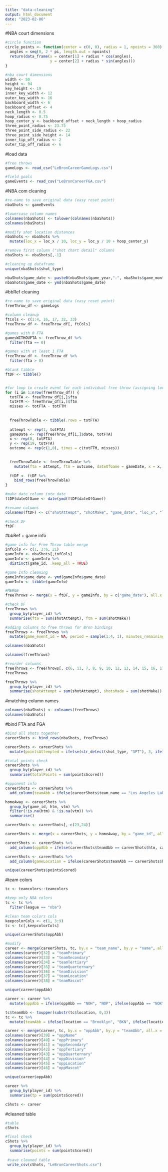 ```yaml
---
title: "data-cleaning"
output: html_document
date: "2023-02-06"
---
```

#NBA court dimensions
```r
#circle function
circle_points <- function(center = c(0, 0), radius = 1, npoints = 360) {
  angles = seq(0, 2 * pi, length.out = npoints)
  return(data_frame(x = center[1] + radius * cos(angles),
                    y = center[2] + radius * sin(angles)))
}

#nba court dimensions
width <- 50
height <- 94
key_height <- 19
inner_key_width <- 12
outer_key_width <- 16
backboard_width <- 6
backboard_offset <- 4
neck_length <- 0.5
hoop_radius <- 0.75
hoop_center_y <- backboard_offset + neck_length + hoop_radius
three_point_radius <- 23.75
three_point_side_radius <- 22
three_point_side_height <- 14
inner_tip_off_radius <- 2
outer_tip_off_radius <- 6
```

#load data
```r
#free throws
gameLogs <- read_csv("LeBronCareerGameLogs.csv")

#field goals
gameEvents <- read_csv("LeBronCareerFGA.csv")
```

#NBA.com cleaning
```r
#re-name to save original data (easy reset point)
nbaShots <- gameEvents

#lowercase column names
colnames(nbaShots) <- tolower(colnames(nbaShots))
colnames(nbaShots)

#modify shot location distances
nbaShots <- nbaShots %>% 
  mutate(loc_x = loc_x / 10, loc_y = loc_y / 10 + hoop_center_y)

#remove first column ("shot chart detail" column)
nbaShots <- nbaShots[,-1]

#cleaning up dataframe
unique(nbaShots$shot_type)

nbaShots$game_date <- paste0(nbaShots$game_year,"-", nbaShots$game_month,"-", nbaShots$game_day, sep ="")
nbaShots$game_date <- ymd(nbaShots$game_date)
```

#bbRef cleaning
```r
#re-name to save original data (easy reset point)
freeThrow_df <- gameLogs

#column cleanup
ftCols <- c(1:4, 16, 17, 32, 33)
freeThrow_df <- freeThrow_df[, ftCols]

#games with 0 FTA
gamesWITHOUFTA <- freeThrow_df %>%
  filter(fta == 0)

#games with at least 1 FTA
freeThrow_df <- freeThrow_df %>%
  filter(fta > 0)

#blank tibble
ftDF <- tibble()


#for loop to create event for each individual free throw (assigning location at FT Line)
for (i in 1:nrow(freeThrow_df)) {
  totFTA <- freeThrow_df[i,]$fta
  totFTM <- freeThrow_df[i,]$ftm
  misses <- totFTA - totFTM
  
  
  freeThrowTable <- tibble(.rows = totFTA)
  
  attempt <- rep(1, totFTA)
  gameDate <- rep(freeThrow_df[i,]$date, totFTA)
  x <- rep(0, totFTA)
  y <- rep(19, totFTA)
  outcome <- rep(c(1,0), times = c(totFTM, misses))

  
  freeThrowTable <- freeThrowTable %>%
    mutate(fta = attempt, ftm = outcome, dateOfGame = gameDate, x = x, y = y)
  
  ftDF <- ftDF %>%
    bind_rows(freeThrowTable)
}

#make date column into date
ftDF$dateOfGame <- date(ymd(ftDF$dateOfGame))

#rename columns
colnames(ftDF) <- c("shotAttempt", "shotMake", "game_date", "loc_x", "loc_y")

#check DF
ftDF
```

#bbRef + game info
```r
#game info for Free Throw table merge
infCols <- c(1, 3:6, 21)
gameInfo <- nbaShots[,infCols]
gameInfo <- gameInfo %>%
  distinct(game_id, .keep_all = TRUE)

#game Info cleaning
gameInfo$game_date <- ymd(gameInfo$game_date)
gameInfo <- tibble(gameInfo)

#MERGE
freeThrows <- merge(x = ftDF, y = gameInfo, by = c("game_date"), all.x = TRUE)

#check DF
freeThrows %>%
  group_by(player_id) %>%
  summarise(fta = sum(shotAttempt), ftm = sum(shotMake))

#adding columns to free throws for Bron bindings
freeThrows <- freeThrows %>%
  mutate(game_event_id = NA, period = sample(1:4, 1), minutes_remaining = sample(1:12, 1), seconds_remaining = sample(1:60, 1), event_type = ifelse(shotMake == 1, "Made Shot", "Missed Shot"), action_type = "Free Throw", shot_type = "1PT Free Throw", shot_zone_basic = "Free Throw Line", shot_zone_area = "Center(C)", shot_zone_range = "Free Throw", shot_distance = 19 - hoop_center_y, htm = NA, vtm = NA, game_year = as.numeric(substr(game_date, 1, 4)), game_month = as.numeric(substr(game_date, 6, 7)), game_day = as.numeric(substr(game_date, 9, 10)))

colnames(nbaShots)

colnames(freeThrows)

#reorder columns
freeThrows <- freeThrows[, c(6, 11, 7, 8, 9, 10, 12, 13, 14, 15, 16, 17, 18, 19, 20, 21, 4, 5, 2, 3, 1, 22, 23, 24, 25, 26)]
freeThrows

freeThrows %>%
  group_by(player_id) %>%
  summarise(shotAttempt = sum(shotAttempt), shotsMade = sum(shotMake))
```

#matching column names
```r
colnames(nbaShots) <- colnames(freeThrows)
colnames(nbaShots)
```

#bind FTA and FGA
```r
#bind all shots together
careerShots <- bind_rows(nbaShots, freeThrows)

careerShots <- careerShots %>%
  mutate(pointsAttempted = ifelse(str_detect(shot_type, "3PT"), 3, ifelse(str_detect(shot_type, "2PT"), 2, ifelse(str_detect(shot_type, "1PT"), 1, 0))), pointsScored = pointsAttempted * shotMake)

#total points check
careerShots %>%
  group_by(player_id) %>%
  summarise(totalPoints = sum(pointsScored))

#opponent info
careerShots <- careerShots %>%
  add_column(teamAbb = ifelse(careerShots$team_name == "Los Angeles Lakers", "LAL", ifelse(careerShots$team_name == "Miami Heat", "MIA", ifelse(careerShots$team_name == "Cleveland Cavaliers", "CLE", NA))), .after = "team_name")

homeAway <- careerShots %>%
  group_by(game_id, htm, vtm) %>%
  filter(!is.na(htm) & !is.na(vtm)) %>%
  summarise()

careerShots <- careerShots[,-c(23,24)]

careerShots <- merge(x = careerShots, y = homeAway, by = "game_id", all.x = TRUE)

careerShots <- careerShots %>%
  add_column(oppAbb = ifelse(careerShots$teamAbb == careerShots$htm, careerShots$vtm, ifelse(careerShots$teamAbb == careerShots$vtm, careerShots$htm, NA)), .after = "teamAbb")

careerShots <- careerShots %>%
  add_column(gameLocation = ifelse(careerShots$teamAbb == careerShots$htm, "Home", ifelse(careerShots$teamAbb == careerShots$vtm, "Away", NA)), .after = "oppAbb")

unique(careerShots$pointsScored)
```

#team colors
```r
tc <- teamcolors::teamcolors

#keep only NBA colors
tc <- tc %>%
  filter(league == "nba")

#clean team colors cols
keepcolorCols <- c(1, 3:9)
tc <- tc[,keepcolorCols]

unique(careerShots$oppAbb)

#modify
career <- merge(careerShots, tc, by.x = "team_name", by.y = "name", all.x = TRUE)
colnames(career)[32] = "teamPrimary"
colnames(career)[33] = "teamSecondary"
colnames(career)[34] = "teamTertiary"
colnames(career)[35] = "teamQuarternary"
colnames(career)[36] = "teamDivision"
colnames(career)[37] = "teamLocation"
colnames(career)[38] = "teamMascot"

unique(career$oppAbb)

career <- career %>%
  mutate(oppAbb = ifelse(oppAbb == "NOH", "NOP", ifelse(oppAbb == "NOK", "NOP", ifelse(oppAbb == "NJN", "BKN", ifelse(oppAbb == "SEA", "OKC", oppAbb)))))

tc$teamAbb <- toupper(substr(tc$location, 0,3))
tc <- tc %>%
  mutate(teamAbb = ifelse(location == "Brooklyn", "BKN", ifelse(location == "Golden State", "GSW", ifelse(mascot == "Clippers", "LAC", ifelse(mascot == "Lakers", "LAL", ifelse(mascot == "Pelicans", "NOP", ifelse(mascot == "Knicks", "NYK", ifelse(mascot == "Thunder", "OKC", ifelse(location == "Phoenix", "PHX", ifelse(mascot == "Spurs", "SAS", teamAbb))))))))))

career <- merge(career, tc, by.x = "oppAbb", by.y = "teamAbb", all.x = TRUE)
colnames(career)[39] = "oppName"
colnames(career)[40] = "oppPrimary"
colnames(career)[41] = "oppSecondary"
colnames(career)[42] = "oppTertiary"
colnames(career)[43] = "oppQuarternary"
colnames(career)[44] = "oppDivision"
colnames(career)[45] = "oppLocation"
colnames(career)[46] = "oppMascot"

unique(career$oppAbb)

career %>%
  group_by(player_id) %>%
  summarise(tp = sum(pointsScored))

cShots <- career
```

#cleaned table
```r
#table
cShots

#final check
cShots %>%
  group_by(player_id) %>%
  summarise(points = sum(pointsScored))
  
 #save cleaned table
 write_csv(cShots, "LeBronCareerShots.csv")
```
